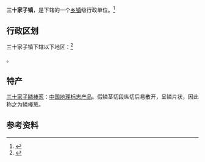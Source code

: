 {{中国乡级行政区|21/13/82/103/000}}

'''三十家子镇'''，是{{PRC admin/fullname|21/13/82/103/000|3}}下辖的一个[[乡镇|乡镇]]级行政单位。<ref>{{PRC admin/ref sgc|{{PRC admin/parent|21/13/82/103/000}}}}</ref>

== 行政区划 ==

三十家子镇下辖以下地区：<ref>{{PRC admin/ref sgc|21/13/82/103/000}}</ref>

{{PRC admin/children|21/13/82/103/000}}。

==特产==
[[三十家子鳞棒葱|三十家子鳞棒葱]]：[[中国地理标志产品|中国地理标志产品]]。假鳞茎切段纵切后易散开，呈鳞片状，因此称之为鳞棒葱。

== 参考资料 ==
{{reflist}}

{{PRC admin/navcat|21/13/82/103/000}}